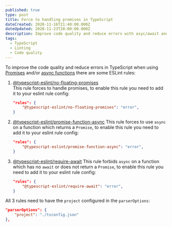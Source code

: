 ```yaml
---
published: true
type: post
title: Force to handling promises in TypeScript
dateCreated: 2020-11-16T21:40:00.000Z
dateUpdated: 2020-11-23T20:00:00.000Z
description: Improve code quality and reduce errors with asyc/await and promises
tags:
  - TypeScript
  - Linting
  - Code quality
---
```


To improve the code quality and reduce errors in TypeScript when using [Promises](https://developer.mozilla.org/en-US/docs/Web/JavaScript/Reference/Global_Objects/Promise) and/or [async functions](https://developer.mozilla.org/en-US/docs/Web/JavaScript/Reference/Statements/async_function) there are some ESLint rules:

1. [@typescript-eslint/no-floating-promises](https://github.com/typescript-eslint/typescript-eslint/blob/master/packages/eslint-plugin/docs/rules/no-floating-promises.md)  
   This rule forces to handle promises, to enable this rule you need to add it to your eslint rule config:

   ```JSON
   "rules": {
       "@typescript-eslint/no-floating-promises": "error",
   }
   ```

2. [@typescript-eslint/promise-function-async](https://github.com/typescript-eslint/typescript-eslint/blob/master/packages/eslint-plugin/docs/rules/promise-function-async.md)
   This rule forces to use `async` on a function which returns a `Promise`, to enable this rule you need to add it to your eslint rule config:

   ```JSON
   "rules": {
       "@typescript-eslint/promise-function-async": "error",
   }
   ```

3. [@typescript-eslint/require-await](https://github.com/typescript-eslint/typescript-eslint/blob/master/packages/eslint-plugin/docs/rules/require-await.md)
   This rule forbids `async` on a function which has no `await` or does not return a `Promise`, to enable this rule you need to add it to your eslint rule config:

   ```JSON
   "rules": {
       "@typescript-eslint/require-await": "error",
   }
   ```

All 3 rules need to have the `project` configured in the `parserOptions`:

```JSON
"parserOptions": {
    "project": "./tsconfig.json"
},
```
